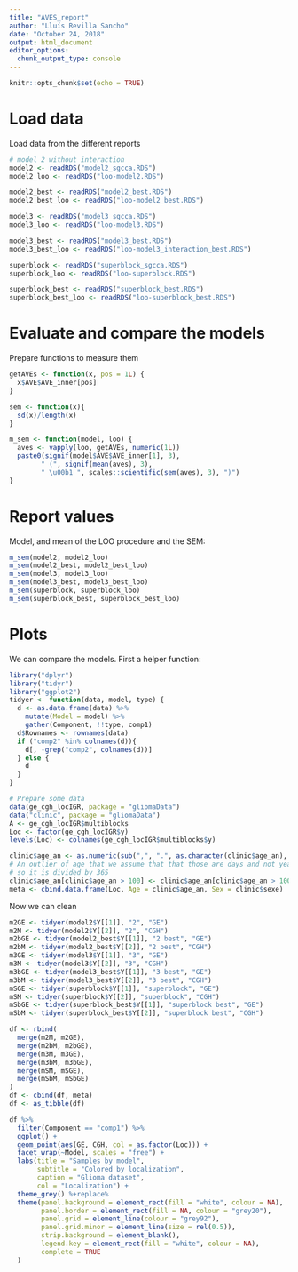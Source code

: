 ```yaml
---
title: "AVES_report"
author: "Lluís Revilla Sancho"
date: "October 24, 2018"
output: html_document
editor_options: 
  chunk_output_type: console
---
```


```r
knitr::opts_chunk$set(echo = TRUE)
```

# Load data

Load data from the different reports

```r
# model 2 without interaction
model2 <- readRDS("model2_sgcca.RDS")
model2_loo <- readRDS("loo-model2.RDS")

model2_best <- readRDS("model2_best.RDS")
model2_best_loo <- readRDS("loo-model2_best.RDS")

model3 <- readRDS("model3_sgcca.RDS")
model3_loo <- readRDS("loo-model3.RDS")

model3_best <- readRDS("model3_best.RDS")
model3_best_loo <- readRDS("loo-model3_interaction_best.RDS")

superblock <- readRDS("superblock_sgcca.RDS")
superblock_loo <- readRDS("loo-superblock.RDS")

superblock_best <- readRDS("superblock_best.RDS")
superblock_best_loo <- readRDS("loo-superblock_best.RDS")
```


# Evaluate and compare the models

Prepare functions to measure them 

```r

getAVEs <- function(x, pos = 1L) { 
  x$AVE$AVE_inner[pos]
}

sem <- function(x){
  sd(x)/length(x)
}

m_sem <- function(model, loo) {
  aves <- vapply(loo, getAVEs, numeric(1L))
  paste0(signif(model$AVE$AVE_inner[1], 3), 
        " (", signif(mean(aves), 3),
        " \u00b1 ", scales::scientific(sem(aves), 3), ")")
}
```

# Report values

Model, and mean of the LOO procedure and the SEM:

```r
m_sem(model2, model2_loo) 
m_sem(model2_best, model2_best_loo)
m_sem(model3, model3_loo) 
m_sem(model3_best, model3_best_loo)
m_sem(superblock, superblock_loo)
m_sem(superblock_best, superblock_best_loo)
```

# Plots

We can compare the models. First a helper function:

```r
library("dplyr")
library("tidyr")
library("ggplot2")
tidyer <- function(data, model, type) {
  d <- as.data.frame(data) %>% 
    mutate(Model = model) %>% 
    gather(Component, !!type, comp1)
  d$Rownames <- rownames(data)
  if ("comp2" %in% colnames(d)){
    d[, -grep("comp2", colnames(d))]
  } else {
    d
  }
} 

# Prepare some data
data(ge_cgh_locIGR, package = "gliomaData")
data("clinic", package = "gliomaData")
A <- ge_cgh_locIGR$multiblocks
Loc <- factor(ge_cgh_locIGR$y)
levels(Loc) <- colnames(ge_cgh_locIGR$multiblocks$y)

clinic$age_an <- as.numeric(sub(",", ".", as.character(clinic$age_an), fixed = TRUE))
# An outlier of age that we assume that that those are days and not years, 
# so it is divided by 365
clinic$age_an[clinic$age_an > 100] <- clinic$age_an[clinic$age_an > 100]/365.25
meta <- cbind.data.frame(Loc, Age = clinic$age_an, Sex = clinic$sexe)
```
Now we can clean
```r
m2GE <- tidyer(model2$Y[[1]], "2", "GE")
m2M <- tidyer(model2$Y[[2]], "2", "CGH")
m2bGE <- tidyer(model2_best$Y[[1]], "2 best", "GE")
m2bM <- tidyer(model2_best$Y[[2]], "2 best", "CGH")
m3GE <- tidyer(model3$Y[[1]], "3", "GE")
m3M <- tidyer(model3$Y[[2]], "3", "CGH")
m3bGE <- tidyer(model3_best$Y[[1]], "3 best", "GE")
m3bM <- tidyer(model3_best$Y[[2]], "3 best", "CGH")
mSGE <- tidyer(superblock$Y[[1]], "superblock", "GE")
mSM <- tidyer(superblock$Y[[2]], "superblock", "CGH")
mSbGE <- tidyer(superblock_best$Y[[1]], "superblock best", "GE")
mSbM <- tidyer(superblock_best$Y[[2]], "superblock best", "CGH")
```

```r
df <- rbind(
  merge(m2M, m2GE),
  merge(m2bM, m2bGE),
  merge(m3M, m3GE),
  merge(m3bM, m3bGE),
  merge(mSM, mSGE),
  merge(mSbM, mSbGE)
)
df <- cbind(df, meta)
df <- as_tibble(df)
```

```r
df %>% 
  filter(Component == "comp1") %>% 
  ggplot() +
  geom_point(aes(GE, CGH, col = as.factor(Loc))) +
  facet_wrap(~Model, scales = "free") + 
  labs(title = "Samples by model", 
       subtitle = "Colored by localization",
       caption = "Glioma dataset", 
       col = "Localization") + 
  theme_grey() %+replace% 
  theme(panel.background = element_rect(fill = "white", colour = NA), 
        panel.border = element_rect(fill = NA, colour = "grey20"), 
        panel.grid = element_line(colour = "grey92"),
        panel.grid.minor = element_line(size = rel(0.5)),
        strip.background = element_blank(), 
        legend.key = element_rect(fill = "white", colour = NA), 
        complete = TRUE
  ) 
```

